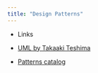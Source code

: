 ```yaml
---
title: "Design Patterns"
---
```


- Links

- [UML by Takaaki Teshima](https://dev.to/takaakit)
 
- [Patterns catalog](https://hillside.net/index.php/patterns/patterns-catalog)
